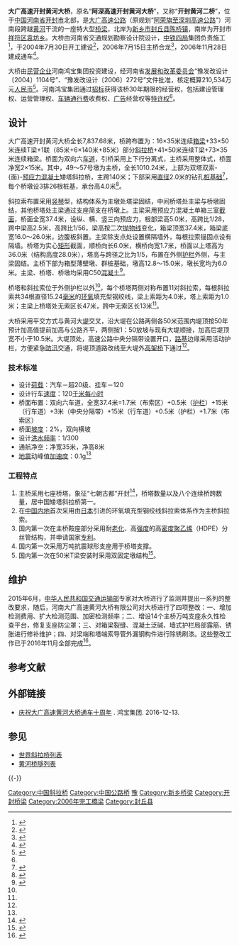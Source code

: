{{About|[[大广高速公路|大广高速公路]]上位于[[河南省|河南省]][[开封市|开封市]]的黄河大桥|河南213省道上的黄河大桥|开封黄河公路大桥}}
{{noteTA
|G1=地名
|1=zh-hans:斜拉桥;zh-hk:斜拉橋;zh-tw:斜張橋;}}
{{Infobox bridge
|image            = 
|image_size    = 270
|caption          = 
|bridge_name = 开封黄河大桥
|native_name  = 大广高速开封黄河大桥
|native_name_lang= 
|official_name = 
|other_name   = 开封黄河二桥
|locale             = {{CHN}}[[河南省|河南省]][[封丘县|封丘县]]－[[开封市|开封市]]
|carries            = {{China Expwy Name|G45}}
|crosses           = [[黄河|黄河]]
|owner            = 
|maint             = 河南大广高速黄河大桥有限公司
|designer        = 
|engineering   = 河南省交通规划设计研究院
|architect        = 
|material         = [[预应力混凝土|预应力混凝土]]
|design            = 部分（矮塔）[[斜拉桥|斜拉桥]]
|mainspan       = {{convert|140|m|0}}×6
|spans             = 
|length            = {{convert|7837.68|m|0}}
|width             = {{convert|37.4|m|0}}
|height            = {{convert|56|m|0}}
|below             = {{convert|8|m|0}}
|coordinates    = {{Coord|34.908600|114.510657|type:landmark_region:CN|display=inline,title}}
|builder           = [[中铁四局|中铁四局]]
|fabricator       = 
|begin             = 2004年7月30日
|complete       = 
|open              = 2006年11月28日
|cost                = 21.05亿元[[人民币|人民币]]
|traffic             = 
|toll                 = 
|preceded       = [[刘江黄河大桥|刘江黄河大桥]]
|followed        = [[开封黄河公路大桥|开封黄河公路大桥]]
|extra              = {{Location map | China Henan | label= | label_size= | alt= | position= | background= | lat=34.907736 | long=114.51631 | mark=AB-Brücke.svg | marksize=10 | float=center | width= | caption=大广高速开封黄河大桥在河南省的位置}}
}}

'''大广高速开封黄河大桥'''，原名“'''阿深高速开封黄河大桥'''”，又称“'''开封黄河二桥'''”，位于[[中国|中国]][[河南省|河南省]][[开封市|开封市]]北部，是[[大广高速公路|大广高速公路]]（原规划“[[中华人民共和国高速公路#国家重点干线公路|阿荣旗至深圳高速公路]]”）河南段跨越[[黄河|黄河]]干流的一座特大型[[桥梁|桥梁]]，北岸为[[新乡市|新乡市]][[封丘县|封丘县]][[陈桥镇_(封丘县)|陈桥镇]]，南岸为开封市[[祥符区|祥符区]][[袁坊乡|袁坊乡]]。大桥由河南省交通规划勘察设计院设计，[[中铁四局|中铁四局]]集团负责施工<ref name="hhw">{{cite web|url=http://www.yellowriver.gov.cn/zlcp/sjcx/qlsd/201108/t20110811_82129.html|title=阿深高速公路开封黄河特大桥|date=2011-08-11|publisher=黄河网|access-date=2016-12-20|archive-url=https://web.archive.org/web/20181006100709/http://www.yellowriver.gov.cn/zlcp/sjcx/qlsd/201108/t20110811_82129.html|archive-date=2018-10-06|dead-url=yes}}</ref>，于2004年7月30日开工建设<ref name="dhb">{{cite web|url=http://www.ha.xinhuanet.com/xhzt/2004-09/19/content_2894117.htm|title=黄河二桥10.1通车 河南需要几座黄河大桥|author=李素莉|date=2004-09-19|work=大河报|publisher=新华网河南频道|deadurl=yes|archiveurl=https://web.archive.org/web/20041023163802/http://www.ha.xinhuanet.com/xhzt/2004-09/19/content_2894117.htm|archivedate=2004-10-23|access-date=2016-12-20}}</ref>，2006年7月15日主桥合龙<ref>{{cite web|url=http://www.dahe.cn/xwzx/tp/sytp/t20060716_578052.htm|title=阿深高速开封黄河大桥主桥合龙|date=2006-07-16|work=新华社|publisher=大河网|access-date=2016-12-20|archive-date=2018-09-30|archive-url=https://web.archive.org/web/20180930085449/http://www.dahe.cn/xwzx/tp/sytp/t20060716_578052.htm|dead-url=yes}}</ref>，2006年11月28日建成通车<ref>{{cite web|url=http://www.china.com.cn/city/txt/2006-11/29/content_7423414.htm|title=开封黄河大桥建成通车|date=2006-11-29|work=新华网|publisher=中国网|access-date=2016-12-20|archive-date=2018-10-03|archive-url=https://web.archive.org/web/20181003105236/http://www.china.com.cn/city/txt/2006-11/29/content_7423414.htm|dead-url=no}}</ref>。

大桥由[[民营企业|民营企业]]河南鸿宝集团投资建设，经河南省[[发展和改革委员会|发展和改革委员会]]“豫发改设计〔2004〕1104号”、“豫发改设计〔2006〕272号”文件批准，核定概算210,534万元[[人民币|人民币]]<ref>{{cite web|url=http://www.hnzhaobiao.com/news1/2008-10-10/69198.html|title=大广高速公路开封黄河大桥项目基建决算审计招标公告|author=开封阿深高速黄河大桥有限公司|date=2008-10-09|publisher=河南招标信息网|access-date=2016-12-20|archive-date=2018-09-30|archive-url=https://web.archive.org/web/20180930032451/http://www.hnzhaobiao.com/news1/2008-10-10/69198.html|dead-url=no}}</ref>。河南鸿宝集团通过[[招标|招标]]获得该桥30年期限的经营权，包括建设管理权、运营管理权、[[收费道路|车辆通行费]]收费权、[[广告|广告]]经营权等[[特许权|特许权]]<ref name="dhb" />。

== 设计 ==
大广高速开封黄河大桥全长7,837.68米，桥跨布置为：16×35米连续[[箱梁|箱梁]]+33×50米连续T梁+1联（85米+6×140米+85米）部分[[斜拉桥|斜拉桥]]+41×50米连续T梁+73×35米连续箱梁。桥面为双向六[[车道|车道]]，引桥采用上下行分离式，主桥采用整体式，桥面净宽2×15米。其中，49～57号墩为主桥，全长1010.24米，上部为双塔双索-{面}-[[预应力混凝土|预应力混凝土]]矮塔斜拉桥，主跨140米；下部采用[[直径|直径]]2.0米的钻孔[[桩基础|桩基础]]<ref>{{cite web|url=http://www.china.com.cn/aboutchina/data/zgdq/2008-04/15/content_14977677.htm|title=开封黄河二桥|date=2008-04-15|publisher=中国网|access-date=2016-12-20|archive-date=2018-10-03|archive-url=https://web.archive.org/web/20181003105215/http://www.china.com.cn/aboutchina/data/zgdq/2008-04/15/content_14977677.htm|dead-url=no}}</ref>，每个桥墩设3排26根桩基，承台高4.0米<ref name="jtbzh">{{cite journal|author=宋新安|date=2009|title=开封黄河公路大桥主桥设计|journal=交通标准化|location=郑州|issue=8|pages=211-214|issn=1002-4786}}</ref>。

斜拉索布置采用[[竖琴|竖琴]]型，结构体系为主墩处塔梁固结，中间桥塔处主梁与桥墩固结，其他桥塔处主梁通过支座简支在桥墩上。主梁采用预应力混凝土单箱三室[[截面_(幾何)|截面]]，桥面全宽37.4米，设纵、横、竖三向预应力，根部梁高5.0米，高跨比1/28，跨中梁高2.5米，高跨比1/56，梁高按二次[[抛物线|抛物线]]变化，箱梁顶宽37.4米，箱梁底宽16.0～26.0米，边腹板斜置。主梁除支点处设置横隔墙外，每根拉索锚固点设有隔墙。桥塔为实心[[矩形|矩形]]截面，顺桥向长6.0米，横桥向宽1.7米，桥面以上塔高为36.0米（结构高度28.0米），塔高与跨径之比为1/5，布置在外侧[[圍欄|护栏]]外侧，与主梁固结。主桥下部为箱型薄壁墩、群桩基础，墩高12.8～15.0米，墩长宽均为6.0米。主梁、桥塔、桥墩均采用C50[[混凝土|混凝土]]<ref name="zzdx">{{cite journal|author=赵红垒 谷定宇|date=2008-03|title=开封黄河二桥主桥动力特性分析|journal=郑州大学学报（理学版）|location=郑州|volume=40|issue=1|pages=120-124|issn=1671-6841}}</ref>。

桥塔和斜拉索位于外侧护栏以外<ref name="hhw" />，每个桥塔两侧对称布置11对斜拉索，每根斜拉索共34根直径15.24[[毫米|毫米]]的[[环氧|环氧]]填充型钢绞线，梁上索距为4.0米，塔上索距为1.0米；主梁上桥塔处无索区长47米，跨中无索区长13米<ref name="jtbzh" />。

大桥采用平交方式与黄河大[[堤|堤]]交叉，沿大堤在公路两侧各50米范围内堤顶按50年预计加高值提前加高与公路齐平，两侧按1：50放坡与现有大堤顺接，加高后堤顶宽不小于10.5米。大堤顶处，高速公路中央分隔带设置开口，[[路基|路基]]边缘采用活动护栏，方便紧急[[防汛|防汛]]交通，将堤顶道路改线至大堤外[[高架桥|高架桥]]下通过<ref name="hhw" />。

=== 技术标准 ===
* 设计[[荷载|荷载]]：汽车－超20级、挂车－120
* 设计行车[[速度|速度]]：120[[千米每小时|千米每小时]]
* 桥面布置：双向六车道，全宽37.4米=1.7米（布索区）+0.5米（[[交通护栏|护栏]]）+15米（行车道）+3米（中央分隔带）+15米（行车道）+0.5米（护栏）+1.7米（布索区）
* 桥面[[坡度|坡度]]：2%，双向横坡
* 设计[[洪水|洪水]][[频率|频率]]：1/300
* 通航净空：净宽35米，净高8米
* [[地震|地震]]动峰值[[加速度|加速度]]：0.1g<ref name="jtbzh" />

=== 工程特点 ===
# 主桥采用七座桥塔，象征“七朝古都”开封<ref>{{cite web|url=http://www.dahe.cn/hnxw/shmtdd/dhb/t20060718_580505.htm|title=开封黄河二桥：天堑通途“河南桥”|date=2006-07-18|publisher=大河网|access-date=2016-12-20|archive-date=2018-09-30|archive-url=https://web.archive.org/web/20180930090032/http://www.dahe.cn/hnxw/shmtdd/dhb/t20060718_580505.htm|dead-url=yes}}</ref>，桥塔数量以及八个连续桥跨数量，居中国矮塔斜拉桥第一。
# 在[[中国内地|中国内地]]首次采用由[[日本|日本]]引进的环氧填充型钢绞线斜拉索体系作为主桥斜拉索。
# 国内第一次在主桥鞍座部分采用耐[[老化|老化]]、高[[强度|强度]]的高[[密度|密度]][[聚乙烯|聚乙烯]]（HDPE）分丝管结构，并申请国家[[专利|专利]]。
# 国内第一次采用万吨抗震球形支座用于桥塔支撑。
# 国内第一次在50米T梁安装时采用双固定墩结构<ref>{{cite web|url=http://www.cnr.cn/2004news/internal/200611/t20061129_504337652.html|title=大广高速河南段开封黄河大桥创五个全国第一|author=任磊萍 刘涛|date=2006-11-29|publisher=中广网|location=郑州}}</ref>。

== 维护 ==
2015年6月，[[中华人民共和国交通运输部|中华人民共和国交通运输部]]专家对大桥进行了监测并提出一系列的整改要求，随后，河南大广高速黄河大桥有限公司对大桥进行了四项整改：一、增加检测费用、扩大检测范围、加密检测频率；二、增设14个主桥万吨支座永久性检查平台，修复支座防尘罩；三、对箱梁裂缝、混凝土泛碱、墙式护栏局部露筋、锈胀进行修补维护；四、对梁端和塔端索导管外漏钢构件进行除锈刷漆。这些整改工作已于2016年11月全部完成<ref>{{cite web|url=http://www.henan-highway.cn/hngsgl/xzwgk/zwxx/webinfo/2016/12/1480636859548783.htm|title=大广高速黄河大桥圆满完成交通运输部监测整改工作|date=2016-12-02|publisher=河南省交通运输厅高速公路管理局|access-date=2016-12-20|archive-date=2019-06-08|archive-url=https://web.archive.org/web/20190608055659/http://www.henan-highway.cn/hngsgl/xzwgk/zwxx/webinfo/2016/12/1480636859548783.htm|dead-url=yes}}</ref>。

== 参考文献 ==
{{reflist|2}}

== 外部链接 ==
* [http://www.hnhongbao.com/index.php?m=content&c=index&a=show&catid=16&id=273 庆祝大广高速黄河大桥通车十周年] {{Wayback|url=http://www.hnhongbao.com/index.php?m=content&c=index&a=show&catid=16&id=273 |date=20181006200020 }}. 鸿宝集团. 2016-12-13.

== 参见 ==
{{Portal box|中华人民共和国|河南|中国建筑}}
* [[世界斜拉桥列表|世界斜拉桥列表]]
* [[黄河桥隧列表|黄河桥隧列表]]

{{-}}
{{Crossings navbox
|structure = 
|place = [[黄河|黄河]]
|bridge = 大广高速开封黄河大桥
|bridge signs = {{China Expwy Name|G45}}
|upstream = [[官渡黄河大桥|官渡黄河大桥]]（在建）
|upstream signs = {{中国国道名|107}}
|downstream = [[开封黄河公路大桥|开封黄河公路大桥]]
|downstream signs = {{中国省道名|213|P=河南}}
}}

{{DEFAULTSORT:K}}
[[Category:中国斜拉桥|Category:中国斜拉桥]]
[[Category:中国公路桥|Category:中国公路桥]]
[[Category:黄河大桥|豫]]
[[Category:新乡桥梁|Category:新乡桥梁]]
[[Category:开封桥梁|Category:开封桥梁]]
[[Category:2006年完工橋梁|Category:2006年完工橋梁]]
[[Category:封丘县|Category:封丘县]]